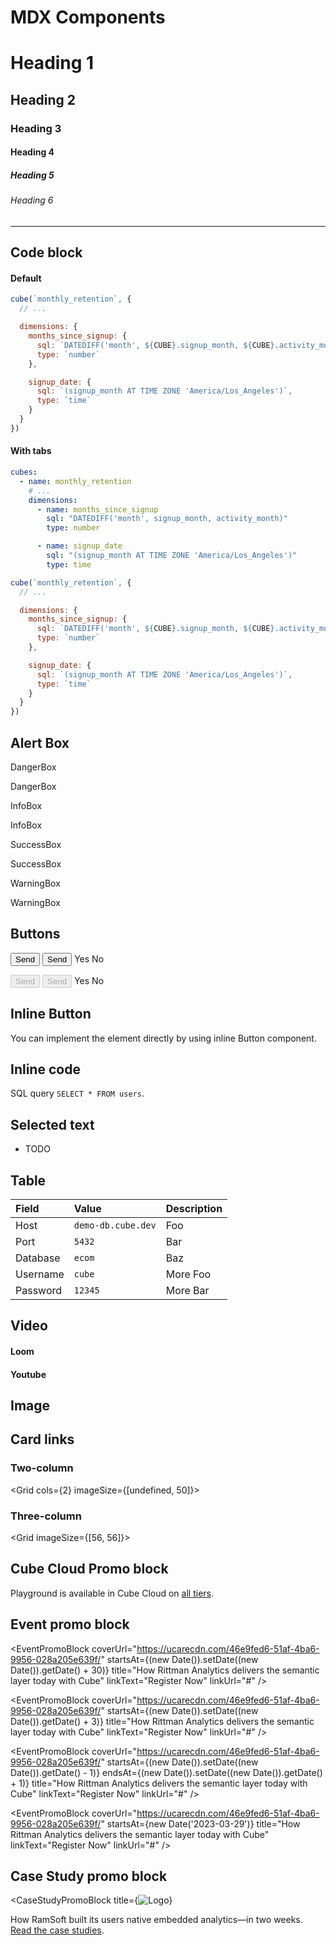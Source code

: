 # MDX Components

# Heading 1

## Heading 2

### Heading 3

#### Heading 4

##### Heading 5

###### Heading 6

---

## Code block

#### Default

```javascript
cube(`monthly_retention`, {
  // ...

  dimensions: {
    months_since_signup: {
      sql: `DATEDIFF('month', ${CUBE}.signup_month, ${CUBE}.activity_month)`,
      type: `number`
    },

    signup_date: {
      sql: `(signup_month AT TIME ZONE 'America/Los_Angeles')`,
      type: `time`
    }
  }
})
```

#### With tabs

<CodeTabs>

```yaml
cubes:
  - name: monthly_retention
    # ...
    dimensions:
      - name: months_since_signup
        sql: "DATEDIFF('month', signup_month, activity_month)"
        type: number

      - name: signup_date
        sql: "(signup_month AT TIME ZONE 'America/Los_Angeles')"
        type: time
```

```javascript
cube(`monthly_retention`, {
  // ...

  dimensions: {
    months_since_signup: {
      sql: `DATEDIFF('month', ${CUBE}.signup_month, ${CUBE}.activity_month)`,
      type: `number`
    },

    signup_date: {
      sql: `(signup_month AT TIME ZONE 'America/Los_Angeles')`,
      type: `time`
    }
  }
})
```

</CodeTabs>

## Alert Box

<DangerBox heading="DangerBox">
  DangerBox
</DangerBox>

<DangerBox>DangerBox</DangerBox>

<InfoBox heading="InfoBox">
  InfoBox
</InfoBox>

<InfoBox>InfoBox</InfoBox>

<SuccessBox heading="SuccessBox">
  SuccessBox
</SuccessBox>

<SuccessBox>SuccessBox</SuccessBox>

<WarningBox heading="WarningBox">
  WarningBox
</WarningBox>

<WarningBox>WarningBox</WarningBox>

## Buttons

<ButtonGroup>

  <Button>Send</Button>
  <Button variant="secondary">Send</Button>
  <LikeButton>Yes</LikeButton>
  <DislikeButton>No</DislikeButton>

</ButtonGroup>

<ButtonGroup>

  <Button disabled>Send</Button>
  <Button disabled variant="secondary">Send</Button>
  <LikeButton disabled>Yes</LikeButton>
  <DislikeButton disabled>No</DislikeButton>

</ButtonGroup>

## Inline Button

You can implement the element directly by using inline <Btn>Button</Btn> component.

## Inline code

SQL query `SELECT * FROM users`.

## Selected text

- TODO

## Table

| Field    | Value              | Description |
|:---------|:-------------------|-------------|
| Host     | `demo-db.cube.dev` | Foo         |
| Port     | `5432`             | Bar         |
| Database | `ecom`             | Baz         |
| Username | `cube`             | More Foo    |
| Password | `12345`            | More Bar    |

## Video

#### Loom

<LoomVideo url="https://www.loom.com/embed/8898c6394cac46568c2be6ae526b1fd5" />

#### Youtube

<YouTubeVideo url="https://www.youtube.com/embed/FotEaaf20gY" />

## Image

<Screenshot
  alt="Cube Cloud Environment Variables Screen"
  src="https://ucarecdn.com/b47693b9-f770-4e01-a0d1-60e3fcf19e23/"
/>

## Card links

### Two-column

<Grid cols={2} imageSize={[undefined, 50]}>
  <GridItem
    url="#"
    imageUrl="https://raw.githubusercontent.com/cube-js/cube.js/master/packages/cubejs-playground/src/img/db/athena.svg"
    title="Amazon Athena"
  />
  <GridItem
    url="#"
    imageUrl="https://raw.githubusercontent.com/cube-js/cube.js/master/packages/cubejs-playground/src/img/db/hive.svg"
    title="Hive/SparkSQL"
  />
</Grid>

### Three-column

<Grid imageSize={[56, 56]}>
  <GridItem
    url="#"
    imageUrl="https://raw.githubusercontent.com/cube-js/cube.js/master/packages/cubejs-playground/src/img/db/athena.svg"
    title="Amazon Athena"
  />
  <GridItem
    url="#"
    imageUrl="https://raw.githubusercontent.com/cube-js/cube.js/master/packages/cubejs-playground/src/img/db/hive.svg"
    title="Hive/SparkSQL"
  />
  <GridItem
    url="#"
    imageUrl="https://raw.githubusercontent.com/cube-js/cube.js/master/packages/cubejs-playground/src/img/db/presto.svg"
    title="Presto"
  />
  <GridItem
    url="#"
    imageUrl="https://raw.githubusercontent.com/cube-js/cube.js/master/packages/cubejs-playground/src/img/db/trino.svg"
    title="Trino"
  />
</Grid>

## Cube Cloud Promo block

<CloudPromoBlock>

Playground is available in Cube Cloud on [all tiers](#).

</CloudPromoBlock>

## Event promo block

<EventPromoBlock
  coverUrl="https://ucarecdn.com/46e9fed6-51af-4ba6-9956-028a205e639f/"
  startsAt={(new Date()).setDate((new Date()).getDate() + 30)}
  title="How Rittman Analytics delivers the semantic layer today with Cube"
  linkText="Register Now"
  linkUrl="#"
/>

<EventPromoBlock
  coverUrl="https://ucarecdn.com/46e9fed6-51af-4ba6-9956-028a205e639f/"
  startsAt={(new Date()).setDate((new Date()).getDate() + 3)}
  title="How Rittman Analytics delivers the semantic layer today with Cube"
  linkText="Register Now"
  linkUrl="#"
/>

<EventPromoBlock
  coverUrl="https://ucarecdn.com/46e9fed6-51af-4ba6-9956-028a205e639f/"
  startsAt={(new Date()).setDate((new Date()).getDate() - 1)}
  endsAt={(new Date()).setDate((new Date()).getDate() + 1)}
  title="How Rittman Analytics delivers the semantic layer today with Cube"
  linkText="Register Now"
  linkUrl="#"
/>

<EventPromoBlock
  coverUrl="https://ucarecdn.com/46e9fed6-51af-4ba6-9956-028a205e639f/"
  startsAt={new Date('2023-03-29')}
  title="How Rittman Analytics delivers the semantic layer today with Cube"
  linkText="Register Now"
  linkUrl="#"
/>

## Case Study promo block

<CaseStudyPromoBlock
  title={<img src="https://ucarecdn.com/8430f4c8-c123-4e36-8076-b1772475d154/" alt="Logo" />}
>

How RamSoft built its users native embedded analytics—in two weeks. [Read the case studies](#).

</CaseStudyPromoBlock>
